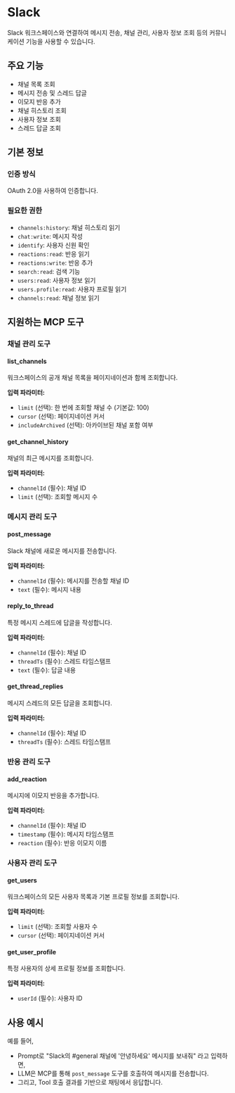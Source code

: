 # Slack

Slack 워크스페이스와 연결하여 메시지 전송, 채널 관리, 사용자 정보 조회 등의 커뮤니케이션 기능을 사용할 수 있습니다.

## 주요 기능
- 채널 목록 조회
- 메시지 전송 및 스레드 답글
- 이모지 반응 추가
- 채널 히스토리 조회
- 사용자 정보 조회
- 스레드 답글 조회

## 기본 정보

### 인증 방식
OAuth 2.0을 사용하여 인증합니다.

### 필요한 권한
- `channels:history`: 채널 히스토리 읽기
- `chat:write`: 메시지 작성
- `identify`: 사용자 신원 확인
- `reactions:read`: 반응 읽기
- `reactions:write`: 반응 추가
- `search:read`: 검색 기능
- `users:read`: 사용자 정보 읽기
- `users.profile:read`: 사용자 프로필 읽기
- `channels:read`: 채널 정보 읽기

## 지원하는 MCP 도구

### 채널 관리 도구
#### list_channels
워크스페이스의 공개 채널 목록을 페이지네이션과 함께 조회합니다.

**입력 파라미터:**
- `limit` (선택): 한 번에 조회할 채널 수 (기본값: 100)
- `cursor` (선택): 페이지네이션 커서
- `includeArchived` (선택): 아카이브된 채널 포함 여부

#### get_channel_history
채널의 최근 메시지를 조회합니다.

**입력 파라미터:**
- `channelId` (필수): 채널 ID
- `limit` (선택): 조회할 메시지 수

### 메시지 관리 도구
#### post_message
Slack 채널에 새로운 메시지를 전송합니다.

**입력 파라미터:**
- `channelId` (필수): 메시지를 전송할 채널 ID
- `text` (필수): 메시지 내용

#### reply_to_thread
특정 메시지 스레드에 답글을 작성합니다.

**입력 파라미터:**
- `channelId` (필수): 채널 ID
- `threadTs` (필수): 스레드 타임스탬프
- `text` (필수): 답글 내용

#### get_thread_replies
메시지 스레드의 모든 답글을 조회합니다.

**입력 파라미터:**
- `channelId` (필수): 채널 ID
- `threadTs` (필수): 스레드 타임스탬프

### 반응 관리 도구
#### add_reaction
메시지에 이모지 반응을 추가합니다.

**입력 파라미터:**
- `channelId` (필수): 채널 ID
- `timestamp` (필수): 메시지 타임스탬프
- `reaction` (필수): 반응 이모지 이름

### 사용자 관리 도구
#### get_users
워크스페이스의 모든 사용자 목록과 기본 프로필 정보를 조회합니다.

**입력 파라미터:**
- `limit` (선택): 조회할 사용자 수
- `cursor` (선택): 페이지네이션 커서

#### get_user_profile
특정 사용자의 상세 프로필 정보를 조회합니다.

**입력 파라미터:**
- `userId` (필수): 사용자 ID

## 사용 예시

예를 들어,
- Prompt로 "Slack의 #general 채널에 '안녕하세요' 메시지를 보내줘" 라고 입력하면,
- LLM은 MCP를 통해 `post_message` 도구를 호출하여 메시지를 전송합니다.
- 그리고, Tool 호출 결과를 기반으로 채팅에서 응답합니다.
